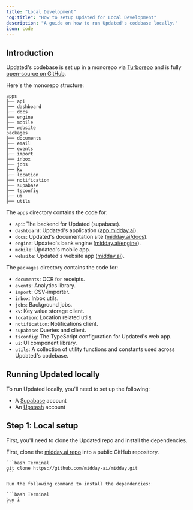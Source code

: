 ```yaml
---
title: "Local Development"
"og:title": "How to setup Updated for Local Development"
description: "A guide on how to run Updated's codebase locally."
icon: code
---
```


###

## Introduction

Updated's codebase is set up in a monorepo via [Turborepo](https://turbo.build/repo) and is fully [open-source on GitHub](https://git.new/midday).

Here's the monorepo structure:

```
apps
├── api
├── dashboard
├── docs
├── engine
├── mobile
├── website
packages
├── documents
├── email
├── events
├── import
├── inbox
├── jobs
├── kv
├── location
├── notification
├── supabase
├── tsconfig
├── ui
├── utils
```

The `apps` directory contains the code for:

- `api`: The backend for Updated (supabase).
- `dashboard`: Updated's application ([app.midday.ai](https://app.midday.ai)).
- `docs`: Updated's documentation site ([midday.ai/docs](https://midday.ai/docs)).
- `engine`: Updated's bank engine ([midday.ai/engine](https://midday.ai/engine)).
- `mobile`: Updated's mobile app.
- `website`: Updated's website app ([midday.ai](https://midday.ai)).

The `packages` directory contains the code for:

- `documents`: OCR for receipts.
- `events`: Analytics library.
- `import`: CSV-importer.
- `inbox`: Inbox utils.
- `jobs`: Background jobs.
- `kv`: Key value storage client.
- `location`: Location related utils.
- `notification`: Notifications client.
- `supabase`: Queries and client.
- `tsconfig`: The TypeScript configuration for Updated's web app.
- `ui`: UI component library.
- `utils`: A collection of utility functions and constants used across Updated's codebase.

## Running Updated locally

To run Updated locally, you'll need to set up the following:

- A [Supabase](https://supabase.com/) account
- An [Upstash](https://upstash.com/) account

## Step 1: Local setup

First, you'll need to clone the Updated repo and install the dependencies.

<Steps>

  <Step title="Clone the repo">

First, clone the [midday.ai repo](https://d.to/github) into a public GitHub repository.

    ```bash Terminal
    git clone https://github.com/midday-ai/midday.git
    ```

  </Step>

  <Step title="Install dependencies">

    Run the following command to install the dependencies:

    ```bash Terminal
    bun i
    ```

  </Step>

</Steps>
